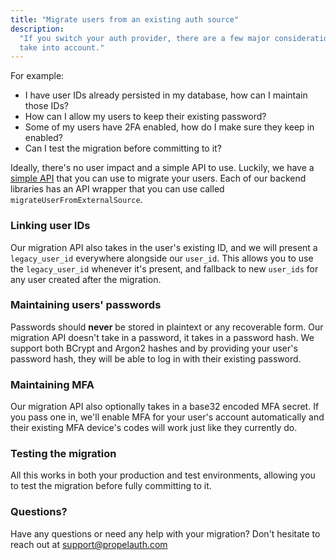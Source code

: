 ```yaml
---
title: "Migrate users from an existing auth source"
description:
  "If you switch your auth provider, there are a few major considerations to
  take into account."
---
```


For example:

- I have user IDs already persisted in my database, how can I maintain those
  IDs?
- How can I allow my users to keep their existing password?
- Some of my users have 2FA enabled, how do I make sure they keep in enabled?
- Can I test the migration before committing to it?

Ideally, there's no user impact and a simple API to use. Luckily, we have a
[simple API](/reference/backend-integration/api) that you can use to migrate your
users. Each of our backend libraries has an API wrapper that you can use called
`migrateUserFromExternalSource`.

### Linking user IDs

Our migration API also takes in the user's existing ID, and we will present a
`legacy_user_id` everywhere alongside our `user_id`. This allows you to use the
`legacy_user_id` whenever it's present, and fallback to new `user_ids` for any
user created after the migration.

### Maintaining users' passwords

Passwords should **never** be stored in plaintext or any recoverable form. Our
migration API doesn't take in a password, it takes in a password hash. We
support both BCrypt and Argon2 hashes and by providing your user's password
hash, they will be able to log in with their existing password.

### Maintaining MFA

Our migration API also optionally takes in a base32 encoded MFA secret. If you
pass one in, we'll enable MFA for your user's account automatically and their
existing MFA device's codes will work just like they currently do.

### Testing the migration

All this works in both your production and test environments, allowing you to
test the migration before fully committing to it.

### Questions?

Have any questions or need any help with your migration? Don't hesitate to reach
out at support@propelauth.com
